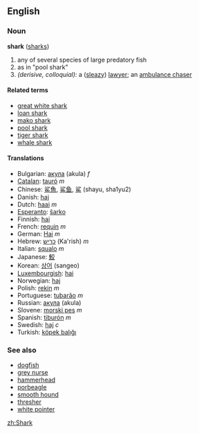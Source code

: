 {{wikipedia}}
==English==
===Noun===
'''shark''' ([[sharks]])

# any of several species of large predatory fish
# as in "pool shark"<!-- please insert real def -->
# ''(derisive, colloquial):'' a ([[sleazy]]) [[lawyer]]; an [[ambulance chaser]]

====Related terms====
*[[great white shark]]
*[[loan shark]]
*[[mako shark]]
*[[pool shark]]
*[[tiger shark]]
*[[whale shark]]

====Translations====
*Bulgarian: [[акула]] (akula) ''f''
*[[Catalan]]: [[tauró]] ''m''
*Chinese: [[鲨魚]], [[鲨鱼]], [[鲨]] (shayu, sha1yu2)
*Danish: [[haj]]
*Dutch: [[haai]] ''m''
*[[Esperanto]]: [[ŝarko]]
*Finnish: [[hai]]
*French: [[requin]] ''m''
*German: [[Hai]] ''m''
*Hebrew: [[כריש]] (Ka'rish) ''m''
*Italian: [[squalo]] ''m''
*Japanese: [[鮫]]
*Korean: [[상어]] (sangeo)
*[[Luxembourgish]]: [[hai]]
*Norwegian: [[haj]]
*Polish: [[rekin]] ''m''
*Portuguese: [[tubarão]] ''m''
*Russian: [[акула]] (akula)
*Slovene: [[morski pes]] ''m''
*Spanish: [[tiburón]] ''m''
*Swedish: [[haj]] ''c''
*Turkish: [[köpek balığı]]

===See also===
*[[dogfish]]
*[[grey nurse]]
*[[hammerhead]]
*[[porbeagle]]
*[[smooth hound]]
*[[thresher]]
*[[white pointer]]

[[zh:Shark]]